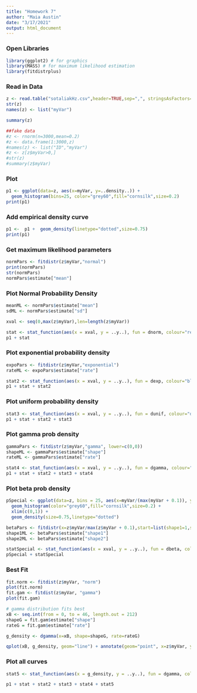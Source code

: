 ```yaml
---
title: "Homework 7"
author: "Maia Austin"
date: "3/17/2021"
output: html_document
---
```


### Open Libraries
```r
library(ggplot2) # for graphics
library(MASS) # for maximum likelihood estimation
library(fitdistrplus)
```

### Read in Data
```r
z <- read.table("sotaliakHz.csv",header=TRUE,sep=",", stringsAsFactors=FALSE)
str(z)
names(z) <- list("myVar")

summary(z)

##fake data 
#z <- rnorm(n=3000,mean=0.2)
#z <- data.frame(1:3000,z)
#names(z) <- list("ID","myVar")
#z <- z[z$myVar>0,]
#str(z)
#summary(z$myVar)
```

### Plot
```r
p1 <- ggplot(data=z, aes(x=myVar, y=..density..)) +
  geom_histogram(bins=25, color="grey60",fill="cornsilk",size=0.2) 
print(p1)
```

### Add empirical density curve
```r

p1 <-  p1 +  geom_density(linetype="dotted",size=0.75)
print(p1)
```

### Get maximum likelihood parameters
```r
normPars <- fitdistr(z$myVar,"normal")
print(normPars)
str(normPars)
normPars$estimate["mean"]
```

### Plot Normal Probability Density
```r
meanML <- normPars$estimate["mean"]
sdML <- normPars$estimate["sd"]

xval <- seq(0,max(z$myVar),len=length(z$myVar))

stat <- stat_function(aes(x = xval, y = ..y..), fun = dnorm, colour="red", n = length(z$myVar), args = list(mean = meanML, sd = sdML))
p1 + stat
```

### Plot exponential probability density

```r
expoPars <- fitdistr(z$myVar,"exponential")
rateML <- expoPars$estimate["rate"]

stat2 <- stat_function(aes(x = xval, y = ..y..), fun = dexp, colour="blue", n = length(z$myVar), args = list(rate=rateML))
p1 + stat + stat2
```

### Plot uniform probability density
```r
stat3 <- stat_function(aes(x = xval, y = ..y..), fun = dunif, colour="darkgreen", n = length(z$myVar), args = list(min=min(z$myVar), max=max(z$myVar)))
p1 + stat + stat2 + stat3
```

### Plot gamma prob density
```r
gammaPars <- fitdistr(z$myVar,"gamma", lower=c(0,0))
shapeML <- gammaPars$estimate["shape"]
rateML <- gammaPars$estimate["rate"]

stat4 <- stat_function(aes(x = xval, y = ..y..), fun = dgamma, colour="brown", n = length(z$myVar), args = list(shape=shapeML, rate=rateML))
p1 + stat + stat2 + stat3 + stat4
```

### Plot beta prob density
```r
pSpecial <- ggplot(data=z, bins = 25, aes(x=myVar/(max(myVar + 0.1)), y=..density..)) +
  geom_histogram(color="grey60",fill="cornsilk",size=0.2) + 
  xlim(c(0,1)) +
  geom_density(size=0.75,linetype="dotted")

betaPars <- fitdistr(x=z$myVar/max(z$myVar + 0.1),start=list(shape1=1,shape2=2),"beta", lower=c(0,0))
shape1ML <- betaPars$estimate["shape1"]
shape2ML <- betaPars$estimate["shape2"]

statSpecial <- stat_function(aes(x = xval, y = ..y..), fun = dbeta, colour="orchid", n = length(z$myVar), args = list(shape1=shape1ML,shape2=shape2ML))
pSpecial + statSpecial

```

### Best Fit
```r
fit.norm <- fitdist(z$myVar, "norm")
plot(fit.norm)
fit.gam <- fitdist(z$myVar, "gamma")
plot(fit.gam)

# gamma distribution fits best
xB <- seq.int(from = 0, to = 46, length.out = 212)
shapeG = fit.gam$estimate["shape"]
rateG = fit.gam$estimate["rate"]

g_density <- dgamma(x=xB, shape=shapeG, rate=rateG)

qplot(xB, g_density, geom="line") + annotate(geom="point", x=z$myVar, y=0.001, color = "goldenrod")

```

### Plot all curves
```r
stat5 <- stat_function(aes(x = g_density, y = ..y..), fun = dgamma, colour="goldenrod", n = length(xB), args = list(shape=shapeG, rate=rateG))

p1 + stat + stat2 + stat3 + stat4 + stat5
```
